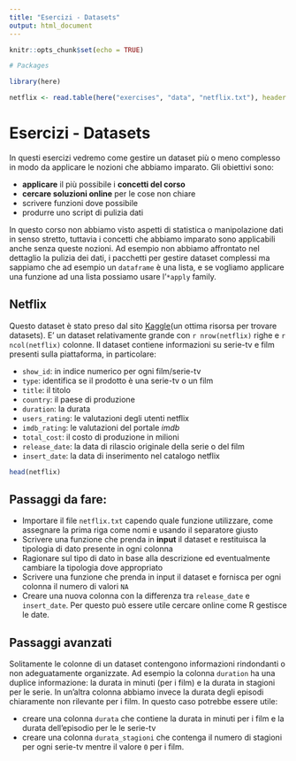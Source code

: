 ```yaml
---
title: "Esercizi - Datasets"
output: html_document
---
```


```r
knitr::opts_chunk$set(echo = TRUE)

# Packages

library(here)
```

```r
netflix <- read.table(here("exercises", "data", "netflix.txt"), header = T, sep = ";")
```


# Esercizi - Datasets

In questi esercizi vedremo come gestire un dataset più o meno complesso in modo da applicare le nozioni che abbiamo imparato. Gli obiettivi sono:

- **applicare** il più possibile i **concetti del corso**
- **cercare soluzioni online** per le cose non chiare
- scrivere funzioni dove possibile
- produrre uno script di pulizia dati

In questo corso non abbiamo visto aspetti di statistica o manipolazione dati in senso stretto, tuttavia i concetti che abbiamo imparato sono applicabili anche senza queste nozioni. Ad esempio non abbiamo affrontato nel dettaglio la pulizia dei dati, i pacchetti per gestire dataset complessi ma sappiamo che ad esempio un `dataframe` è una lista, e se vogliamo applicare una funzione ad una lista possiamo usare l'`*apply` family.

## Netflix

Questo dataset è stato preso dal sito [Kaggle](https://www.kaggle.com/shivamb/netflix-shows)(un ottima risorsa per trovare datasets). E' un dataset relativamente grande con `r nrow(netflix)` righe e `r ncol(netflix)` colonne. Il dataset contiene informazioni su serie-tv e film presenti sulla piattaforma, in particolare:

- `show_id`: in indice numerico per ogni film/serie-tv
- `type`: identifica se il prodotto è una serie-tv o un film
- `title`: il titolo
- `country`: il paese di produzione
- `duration`: la durata
- `users_rating`: le valutazioni degli utenti netflix
- `imdb_rating`: le valutazioni del portale *imdb*
- `total_cost`: il costo di produzione in milioni
- `release_date`: la data di rilascio originale della serie o del film
- `insert_date`: la data di inserimento nel catalogo netflix

```r
head(netflix)
```


## Passaggi da fare:

- Importare il file `netflix.txt` capendo quale funzione utilizzare, come assegnare la prima riga come nomi e usando il separatore giusto
- Scrivere una funzione che prenda in **input** il dataset e restituisca la tipologia di dato presente in ogni colonna
- Ragionare sul tipo di dato in base alla descrizione ed eventualmente cambiare la tipologia dove appropriato
- Scrivere una funzione che prenda in input il dataset e fornisca per ogni colonna il numero di valori `NA`
- Creare una nuova colonna con la differenza tra `release_date` e `insert_date`. Per questo può essere utile cercare online come R gestisce le date.

## Passaggi avanzati

Solitamente le colonne di un dataset contengono informazioni rindondanti o non adeguatamente organizzate. Ad esempio la colonna `duration` ha una duplice informazione: la durata in minuti (per i film) e la durata in stagioni per le serie. In un'altra colonna abbiamo invece la durata degli episodi chiaramente non rilevante per i film. In questo caso potrebbe essere utile:

- creare una colonna `durata` che contiene la durata in minuti per i film e la durata dell'episodio per le le serie-tv
- creare una colonna `durata_stagioni` che contenga il numero di stagioni per ogni serie-tv mentre il valore `0` per i film.